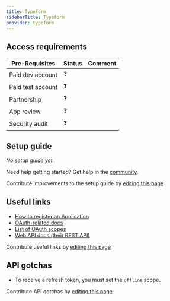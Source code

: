 ```yaml
---
title: Typeform
sidebarTitle: Typeform
provider: typeform
---
```




<Overview />
<PreBuiltTooling provider={providers[pageMetadata.provider]} />
<PreBuiltUseCases />

## Access requirements
| Pre-Requisites | Status | Comment|
| - | - | - |
| Paid dev account | ❓ |  |
| Paid test account | ❓ |  |
| Partnership | ❓ | |
| App review | ❓ |  |
| Security audit | ❓ | |


## Setup guide

_No setup guide yet._

<Tip>Need help getting started? Get help in the [community](https://nango.dev/slack).</Tip>

<Note>Contribute improvements to the setup guide by [editing this page](https://github.com/nangohq/nango/tree/master/docs-v2/integrations/all/typeform.mdx)</Note>


## Useful links

-   [How to register an Application](https://www.typeform.com/developers/get-started/applications/#1-create-an-application-in-the-typeform-admin-panel)
-   [OAuth-related docs](https://www.typeform.com/developers/get-started/applications/)
-   [List of OAuth scopes](https://www.typeform.com/developers/get-started/scopes)
-   [Web API docs (their REST API)](https://www.typeform.com/developers/create)

<Note>Contribute useful links by [editing this page](https://github.com/nangohq/nango/tree/master/docs-v2/integrations/all/typeform.mdx)</Note>

## API gotchas

-   To receive a refresh token, you must set the `offline` scope.

<Note>Contribute API gotchas by [editing this page](https://github.com/nangohq/nango/tree/master/docs-v2/integrations/all/typeform.mdx)</Note>
